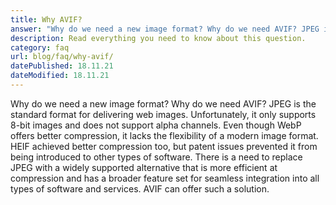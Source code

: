 ```yaml
---
title: Why AVIF?
answer: "Why do we need a new image format? Why do we need AVIF? JPEG is the standard format for delivering web images. Unfortunately, it only supports 8-bit images and does not support alpha channels. Even though WebP offers better compression, it lacks the flexibility of a modern image format. HEIF achieved better compression too, but patent issues prevented it from being introduced to other types of software. There is a need to replace JPEG with a widely supported alternative that is more efficient at compression and has a broader feature set for seamless integration into all types of software and services. AVIF can offer such a solution."
description: Read everything you need to know about this question.
category: faq
url: blog/faq/why-avif/
datePublished: 18.11.21
dateModified: 18.11.21
---
```


Why do we need a new image format? Why do we need AVIF? JPEG is the standard format for delivering web images. Unfortunately, it only supports 8-bit images and does not support alpha channels. Even though WebP offers better compression, it lacks the flexibility of a modern image format. HEIF achieved better compression too, but patent issues prevented it from being introduced to other types of software. There is a need to replace JPEG with a widely supported alternative that is more efficient at compression and has a broader feature set for seamless integration into all types of software and services. AVIF can offer such a solution.
